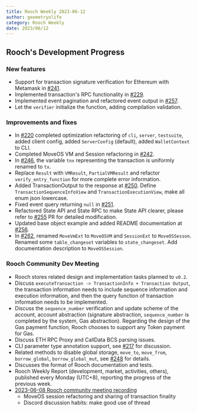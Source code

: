 ```yaml
---
title: Rooch Weekly 2023-06-12
author: geometryolife
category: Rooch Weekly
date: 2023/06/12
---
```


## Rooch's Development Progress

### New features

- Support for transaction signature verification for Ethereum with Metamask in [#241](https://github.com/rooch-network/rooch/pull/241).
- Implemented transaction's RPC functionality in [#229](https://github.com/rooch-network/rooch/pull/238).
- Implemented event pagination and refactored event output in [#257](https://github.com/rooch-network/rooch/pull/257).
- Let the `verifier` initialize the function, adding compilation validation.

### Improvements and fixes

- In [#220](https://github.com/rooch-network/rooch/pull/220) completed optimization refactoring of `cli`, `server`, `testsuite`, added client config, added `ServerConfig` (default), added `WalletContext` to CLI.
- Completed MoveOS VM and Session refactoring in [#242](https://github.com/rooch-network/rooch/pull/242).
- In [#246](https://github.com/rooch-network/rooch/pull/246), the variable `tnx` representing the transaction is uniformly renamed to `tx`.
- Replace `Result` with `VMResult`, `PartialVMResult` and refactor `verify_entry_function` for more complete error information.
- Added TransactionOutput to the response at [#250](https://github.com/rooch-network/rooch/pull/250). Define `TransactionSequenceInfoView` and `TransactionExecutionView`, make all enum json lowercase.
- Fixed event query returning `null` in [#251](https://github.com/rooch-network/rooch/pull/251).
- Refactored State API and State RPC to make State API clearer, please refer to [#255](https://github.com/rooch-network/rooch/pull/255) PR for detailed modification.
- Updated base object example and added README documentation at [#256](https://github.com/rooch-network/rooch/pull/256).
- In [#262](https://github.com/rooch-network/rooch/pull/262), renamed `MoveVmExt` to `MoveOSVM` and `SessionExt` to `MoveOSSesson`. Renamed some `table_changeset` variables to `state_changeset`. Add documentation description to `MoveOSSession`.

### Rooch Community Dev Meeting

- Rooch stores related design and implementation tasks planned to `v0.2`.
- Discuss `executeTransaction -> TransactionInfo + Transaction Output`, the transaction information needs to include sequence information and execution information, and then the query function of transaction information needs to be implemented.
- Discuss the `sequence_number` verification and update scheme of the account, account abstraction (signature abstraction, `sequence_number` is completed by the system, Gas abstraction). Regarding the design of the Gas payment function, Rooch chooses to support any Token payment for Gas.
- Discuss ETH RPC Proxy and CallData BCS parsing issues.
- CLI parameter type annotation support, see [#217](https://github.com/rooch-network/rooch/issues/217) for discussion.
- Related methods to disable global storage, `move_to`, `move_from`, `borrow_global`, `borrow_global_mut`, see [#248](https://github.com/rooch-network/rooch/issues/248) for details.
- Discusses the format of Rooch documentation and tests.
- Rooch Weekly Report (development, market, activities, others), published every Monday (UTC+8), reporting the progress of the previous week.
- [2023-06-08 Rooch community meeting recording](https://drive.google.com/file/d/1qhEKqJDEvoF1wOVXsNvIWLPY1VJ7q4Q4/view)
    - MoveOS session refactoring and sharing of transaction finality
    - Discord discussion habits: make good use of thread
